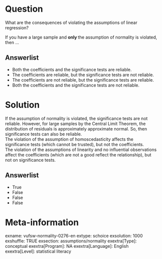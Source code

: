 Question
========
What are the consequences of violating the assumptions of linear regression?  
  
If you have a large sample and **only **the assumption of normality is violated, then ...

Answerlist
----------
* Both the coefficients and the significance tests are reliable.
* The coefficients are reliable, but the significance tests are not reliable.
* The coefficients are not reliable, but the significance tests are reliable.
* Both the coefficients and the significance tests are not reliable.

Solution
========

If the assumption of normality is violated, the significance tests are not reliable. However, for large samples by the Central Limit Theorem, the distribution of residuals is approximately approximate normal. So, then significance tests can also be reliable.  
The violation of the assumption of homoscedasticity affects the significance tests (which cannot be trusted), but not the coefficients.  
The violation of the assumptions of linearity and no influential observations affect the coefficients (which are not a good reflect the relationship), but not on significance tests.

Answerlist
----------
* True
* False
* False
* False

Meta-information
================
exname: vufsw-normality-0276-en
extype: schoice
exsolution: 1000
exshuffle: TRUE
exsection: assumptions/normality
exextra[Type]: conceptual
exextra[Program]: NA
exextra[Language]: English
exextra[Level]: statistical literacy

